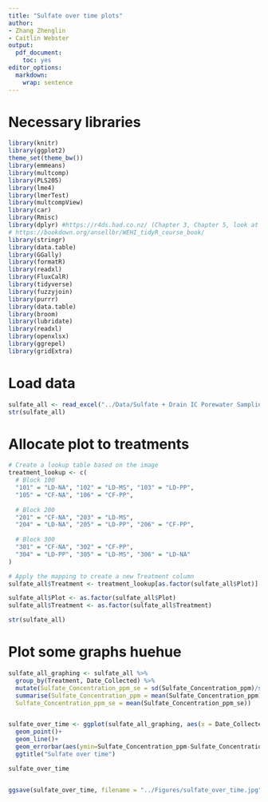 ```yaml
---
title: "Sulfate over time plots"
author: 
- Zhang Zhenglin
- Caitlin Webster
output:
  pdf_document:
    toc: yes
editor_options:
  markdown:
    wrap: sentence
---
```


# Necessary libraries

```r
library(knitr)
library(ggplot2)
theme_set(theme_bw())
library(emmeans)
library(multcomp)
library(PLS205)
library(lme4)
library(lmerTest)
library(multcompView)
library(car)
library(Rmisc) 
library(dplyr) #https://r4ds.had.co.nz/ (Chapter 3, Chapter 5, look at filter and select)
# https://bookdown.org/ansellbr/WEHI_tidyR_course_book/
library(stringr) 
library(data.table)
library(GGally)
library(formatR)
library(readxl)
library(FluxCalR)
library(tidyverse)
library(fuzzyjoin)
library(purrr)
library(data.table)
library(broom)
library(lubridate)
library(readxl)
library(openxlsx)
library(ggrepel)
library(gridExtra)
```

# Load data

```r
sulfate_all <- read_excel("../Data/Sulfate + Drain IC Porewater Sampling Data.xlsx", sheet = 1)
str(sulfate_all)
```

# Allocate plot to treatments

```r
# Create a lookup table based on the image
treatment_lookup <- c(
  # Block 100
  "101" = "LD-NA", "102" = "LD-MS", "103" = "LD-PP",
  "105" = "CF-NA", "106" = "CF-PP",
  
  # Block 200
  "201" = "CF-NA", "203" = "LD-MS",
  "204" = "LD-NA", "205" = "LD-PP", "206" = "CF-PP",
  
  # Block 300
  "301" = "CF-NA", "302" = "CF-PP", 
  "304" = "LD-PP", "305" = "LD-MS", "306" = "LD-NA"
)

# Apply the mapping to create a new Treatment column
sulfate_all$Treatment <- treatment_lookup[as.factor(sulfate_all$Plot)]

sulfate_all$Plot <- as.factor(sulfate_all$Plot)
sulfate_all$Treatment <- as.factor(sulfate_all$Treatment)

str(sulfate_all)
```

# Plot some graphs huehue

```r

sulfate_all_graphing <- sulfate_all %>%
  group_by(Treatment, Date_Collected) %>%
  mutate(Sulfate_Concentration_ppm_se = sd(Sulfate_Concentration_ppm)/sqrt(3)) %>%
  summarise(Sulfate_Concentration_ppm = mean(Sulfate_Concentration_ppm),
  Sulfate_Concentration_ppm_se = mean(Sulfate_Concentration_ppm_se))


sulfate_over_time <- ggplot(sulfate_all_graphing, aes(x = Date_Collected, y = Sulfate_Concentration_ppm,  colour =  Treatment))+
  geom_point()+
  geom_line()+
  geom_errorbar(aes(ymin=Sulfate_Concentration_ppm-Sulfate_Concentration_ppm_se, ymax=Sulfate_Concentration_ppm+Sulfate_Concentration_ppm_se), size=0.5)+
  ggtitle("Sulfate over time")

sulfate_over_time


ggsave(sulfate_over_time, filename = "../Figures/sulfate_over_time.jpg", height = 25, width = 25, units = "cm", dpi=400)

```

